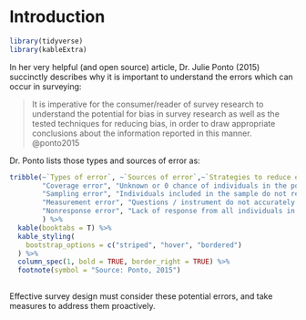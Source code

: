 # Introduction {#intro}

```r

library(tidyverse)
library(kableExtra)

```
In her very helpful (and open source) article, Dr. Julie Ponto (2015) succinctly describes why it is important to understand the errors which can occur in surveying:

>  It is imperative for the consumer/reader of survey research to understand the potential for bias in survey research as well as the tested techniques for reducing bias, in order to draw appropriate conclusions about the information reported in this manner. @ponto2015

Dr. Ponto lists those types and sources of error as:

```r

tribble(~`Types of error`, ~`Sources of error`,~`Strategies to reduce error`,
        "Coverage error", "Unknown or 0 chance of individuals in the population being included in the sample ", "Multimode design",
        "Sampling error", "Individuals included in the sample do not represent the characteristics of the population", "Clearly identify population; diverse participant recruitment strategies; large, random sample",
        "Measurement error", "Questions / instrument do not accurately reflect the topic of interest; questionnaires / interviews do not evoke truthful answers", "Valid, reliable instruments; pretest questions, user-friendly graphics, visual characteristics",
        "Nonresponse error", "Lack of response from all individuals in sample", "user-friendly survey design; follow-up procedures for nonresponders"
        ) %>% 
  kable(booktabs = T) %>% 
  kable_styling(
    bootstrap_options = c("striped", "hover", "bordered")
  ) %>% 
  column_spec(1, bold = TRUE, border_right = TRUE) %>% 
  footnote(symbol = "Source: Ponto, 2015")
  
```

Effective survey design must consider these potential errors, and take measures to address them proactively. 

